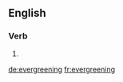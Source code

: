 ==English==

===Verb===
{{head|en|present participle}}

# {{present participle of|evergreen|lang=en}}

[[de:evergreening]]
[[fr:evergreening]]